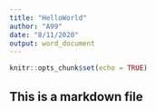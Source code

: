 ```yaml
---
title: "HelloWorld"
author: "A99"
date: "8/11/2020"
output: word_document
---
```


```r
knitr::opts_chunk$set(echo = TRUE)
```

## This is a markdown file
